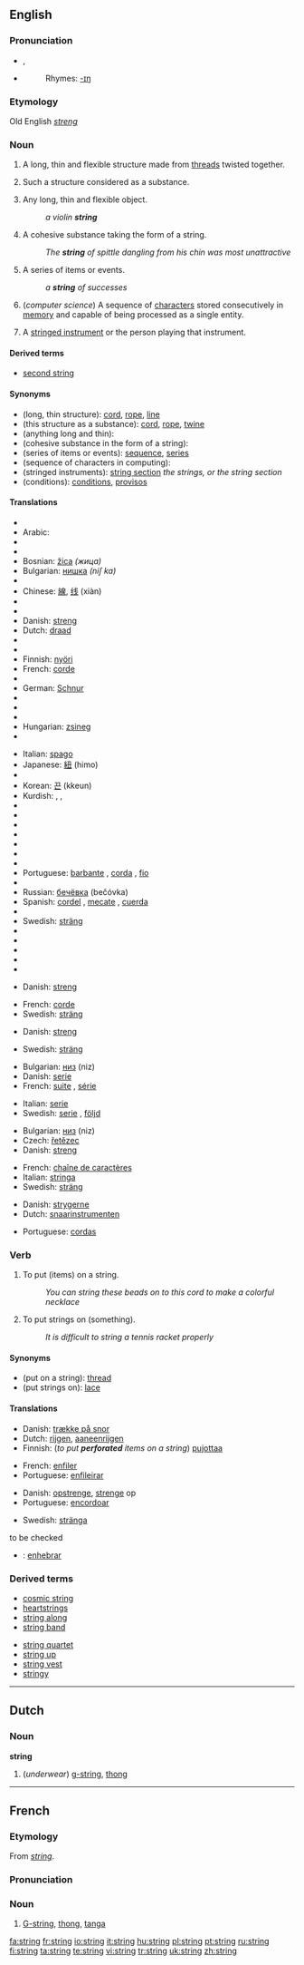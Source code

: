 ==English==

{{see|strings}}

===Pronunciation===
* {{IPA|/strɪŋ/}}, {{SAMPA|/strIN/}}
* {{audio|en-us-string.ogg|Audio (US)}}
*: Rhymes: [[Rhymes:English:-ɪŋ|-ɪŋ]]

===Etymology===
Old English ''[[streng]]''

===Noun===
{{en-noun|s|-}}

# {{countable}} A long, thin and flexible structure made from [[thread]]s twisted together.
# {{uncountable}} Such a structure considered as a substance.
# {{countable}} Any long, thin and flexible object.
#: ''a violin '''string'''''
# {{countable}} A cohesive substance taking the form of a string.
#: ''The '''string''' of spittle dangling from his chin was most unattractive''
# {{countable}} A series of items or events.
#: ''a '''string''' of successes''
# {{countable}} (''computer science'') A sequence of [[character]]s stored consecutively in [[memory]] and capable of being processed as a single entity.
# {{music|countable|usually in plural}} A [[stringed instrument]] or the person playing that instrument.

====Derived terms====
* [[second string]]

====Synonyms====
* (long, thin structure): [[cord]], [[rope]], [[line]]
* (this structure as a substance): [[cord]], [[rope]], [[twine]]
* (anything long and thin):
* (cohesive substance in the form of a string):
* (series of items or events): [[sequence]], [[series]]
* (sequence of characters in computing):
* (stringed instruments): [[string section]] ''the strings, or the string section''
* (conditions): [[condition]]s, [[proviso]]s

====Translations====
{{trans-top|long, thin structure}}
* {{trreq|Albanian}}
* Arabic: {{ARchar|[[وتر]]}} {{unicode|(wátar)}} {{g|Arabic}}
* {{trreq|Armenian}}
* {{trreq|Basque}}
* Bosnian: [[žica]] ''(жицa)'' {{f}}
* Bulgarian: [[нишка]] ''(niʃ ka)'' {{g|Bulgarian}}
* {{trreq|Catalan}}
* Chinese: [[線]], [[线]] (xiàn)
* {{trreq|Croatian}}
* {{trreq|Czech}}
* Danish: [[streng]] {{g|Danish}}
* Dutch: [[draad]] {{g|Dutch}}
* {{trreq|Esperanto}}
* {{trreq|Estonian}}
* Finnish: [[nyöri]]
* French: [[corde]] {{f}}
* {{trreq|Georgian}}
* German: [[Schnur]] {{f}}
* {{trreq|Greek}}
* {{trreq|Hebrew}}
* {{trreq|Hindi}}
* Hungarian: [[zsineg]]
* {{trreq|Icelandic}}
{{trans-mid}}
* Italian: [[spago]] {{m}}
* Japanese: [[紐]] (himo)
* {{trreq|Khmer}}
* Korean: [[끈]] (kkeun)
* Kurdish: {{KUchar|[[به‌ند]]}}, {{KUchar|[[په‌ت]]}}, {{KUchar|[[ده‌زو]]}}
* {{trreq|Latin}}
* {{trreq|Latvian}}
* {{trreq|Lithuanian}}
* {{trreq|Mongolian}}
* {{trreq|Norwegian}}
* {{trreq|Persian}}
* {{trreq|Polish}}
* Portuguese: [[barbante]] {{m}}, [[corda]] {{f}}, [[fio]] {{m}}
* {{trreq|Romanian}}
* Russian: [[бечёвка]] (bečóvka) {{f}}
* Spanish: [[cordel]] {{m}}, [[mecate]] {{m}}, [[cuerda]] {{f}}
* {{trreq|Swahili}}
* Swedish: [[sträng]] {{c}}
* {{trreq|Thai}}
* {{trreq|Turkish}}
* {{trreq|Vietnamese}}
* {{trreq|Welsh}}
* {{trreq|Yiddish}}
{{trans-bottom}}

{{trans-top|this structure as a substance}}
* Danish: [[streng]]
{{trans-mid}}
* French: [[corde]] {{f}}
* Swedish: [[sträng]] {{c}}
{{trans-bottom}}

{{trans-top|anything long and thin}}
{{trans-mid}}
{{trans-bottom}}

{{trans-top|cohesive substance in the form of a string}}
* Danish: [[streng]]
{{trans-mid}}
* Swedish: [[sträng]] {{c}}
{{trans-bottom}}

{{trans-top|series of items or events}}
* Bulgarian: [[низ]] (niz)
* Danish: [[serie]]
* French: [[suite]] {{f}}, [[série]] {{f}}
{{trans-mid}}
* Italian: [[serie]] {{f}}
* Swedish: [[serie]] {{c}}, [[följd]] {{c}}
{{trans-bottom}}

{{trans-top|sequence of characters in computing}}
* Bulgarian: [[низ]] (niz)
* Czech: [[řetězec]] {{m}}
* Danish: [[streng]]
{{trans-mid}}
* French: [[chaîne de caractères]] {{f}}
* Italian: [[stringa]] {{f}}
* Swedish: [[sträng]] {{c}}
{{trans-bottom}}

{{trans-top|stringed instruments}}
* Danish: [[strygerne]]
* Dutch: [[snaarinstrumenten]]
{{trans-mid}}
* Portuguese: [[cordas]]
{{trans-bottom}}

{{trans-top|conditions}}
{{trans-mid}}
{{trans-bottom}}

===Verb===
{{en-verb|strings|stringing|strung}}

# {{transitive}} To put (items) on a string.
#: ''You can string these beads on to this cord to make a colorful necklace''
# {{transitive}} To put strings on (something).
#: ''It is difficult to string a tennis racket properly''

====Synonyms====
* (put on a string): [[thread]]
* (put strings on): [[lace]]

====Translations====
{{trans-top|put on a string}}
* Danish: [[trække på snor]]
* Dutch: [[rijgen]], [[aaneenrijgen]]
* Finnish: (''to put '''perforated''' items on a string'') [[pujottaa]]
{{trans-mid}}
* French: [[enfiler]]
* Portuguese: [[enfileirar]]
{{trans-bottom}}

{{trans-top|put strings on}}
* Danish: [[opstrenge]], [[strenge]] op
* Portuguese: [[encordoar]]
{{trans-mid}}
* Swedish: [[stränga]]
{{trans-bottom}}

;to be checked
* {{ttbc|Spanish}}: [[enhebrar]]

===Derived terms===
{{top2}}
* [[cosmic string]]
* [[heartstrings]]
* [[string along]]
* [[string band]]
{{mid2}}
* [[string quartet]]
* [[string up]]
* [[string vest]]
* [[stringy]]
{{bottom2}}

----

==Dutch==

===Noun===
'''string''' {{m}}

# (''underwear'') [[g-string]], [[thong]]

----

==French==

===Etymology===
From {{E.|fr}} ''[[#English|string]]''.

===Pronunciation===
{{IPA|/stʁiŋ/}}

===Noun===
{{fr-noun|m}}

# [[G-string]], [[thong]], [[tanga]]

[[fa:string]]
[[fr:string]]
[[io:string]]
[[it:string]]
[[hu:string]]
[[pl:string]]
[[pt:string]]
[[ru:string]]
[[fi:string]]
[[ta:string]]
[[te:string]]
[[vi:string]]
[[tr:string]]
[[uk:string]]
[[zh:string]]